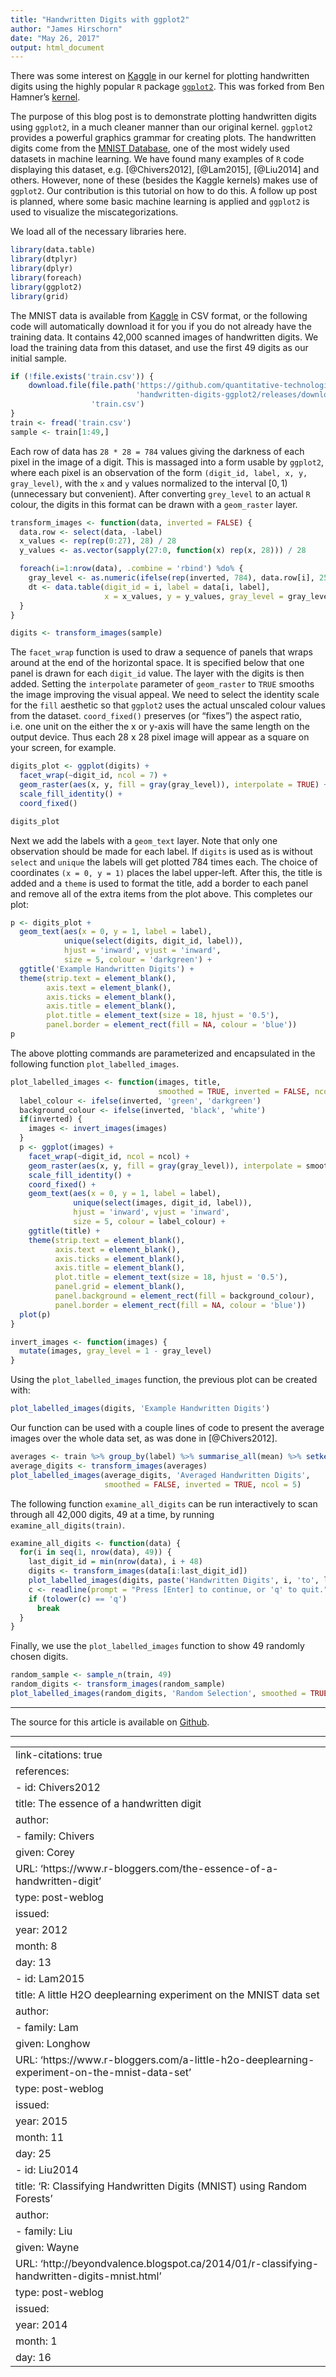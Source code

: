 ```yaml
---
title: "Handwritten Digits with ggplot2"
author: "James Hirschorn"
date: "May 26, 2017"
output: html_document
---
```


There was some interest on [Kaggle](https://www.kaggle.com) in our kernel for plotting handwritten digits using the highly popular `R` package [`ggplot2`](http://ggplot2.tidyverse.org). This was forked from Ben Hamner's [kernel](https://www.kaggle.com/benhamner/digit-recognizer/example-handwritten-digits/code). 

The purpose of this blog post is to demonstrate plotting handwritten digits using `ggplot2`, in a much cleaner manner than our original kernel. `ggplot2` provides a powerful graphics grammar for creating plots. The handwritten digits come from the [MNIST Database](http://yann.lecun.com/exdb/mnist), one of the most widely used datasets in machine learning. We have found many examples of `R` code displaying this dataset, 
e.g. [@Chivers2012], [@Lam2015], [@Liu2014] and others. However, none of these (besides the Kaggle kernels) makes use of `ggplot2`. Our contribution is this tutorial on how to do this. A follow up post is planned, where some basic machine learning is applied and `ggplot2` is used to visualize the miscategorizations.

We load all of the necessary libraries here.
```r
library(data.table)
library(dtplyr)
library(dplyr)
library(foreach)
library(ggplot2)
library(grid)
```

The MNIST data is available from [Kaggle](https://www.kaggle.com/c/digit-recognizer/data) in CSV format, or the following code will automatically download it for you if you do not already have the training data. It contains 42,000 scanned images of handwritten digits. We load the training data from this dataset, and use the first 49 digits as our initial sample.
```r
if (!file.exists('train.csv')) {
    download.file(file.path('https://github.com/quantitative-technologies',
                            'handwritten-digits-ggplot2/releases/download/v1.0.0/train.csv'),
                  'train.csv')
}
train <- fread('train.csv')
sample <- train[1:49,]
```

Each row of data has `28 * 28 = 784` values giving the darkness of each pixel in the image of a digit. This is massaged into a form usable by `ggplot2`, where each pixel is an observation of the form `(digit_id, label, x, y, gray_level)`, with the `x` and `y` values normalized to the interval $[0,1)$ (unnecessary but convenient). After converting `grey_level` to an actual `R` colour,
the digits in this format can be drawn with a `geom_raster` layer.
```r
transform_images <- function(data, inverted = FALSE) {
  data.row <- select(data, -label)
  x_values <- rep(rep(0:27), 28) / 28
  y_values <- as.vector(sapply(27:0, function(x) rep(x, 28))) / 28

  foreach(i=1:nrow(data), .combine = 'rbind') %do% {
    gray_level <- as.numeric(ifelse(rep(inverted, 784), data.row[i], 255 - data.row[i])) / 255
    dt <- data.table(digit_id = i, label = data[i, label], 
                     x = x_values, y = y_values, gray_level = gray_level)
  }
}

digits <- transform_images(sample)
```

The `facet_wrap` function is used to draw a sequence of panels that wraps around at the end of the horizontal space. It is specified below that one panel is drawn for each `digit_id` value. The layer with the digits is then added. Setting the `interpolate` parameter of `geom_raster` to `TRUE` smooths the image improving the visual appeal. We need to select the identity scale for the `fill` aesthetic so that `ggplot2` uses the actual unscaled colour values from the dataset. `coord_fixed()` preserves (or "fixes") the aspect ratio, i.e. one unit on the either the x or y-axis will have the same length on the output device. Thus each 28 x 28 pixel image will appear as a square on your screen, for example. 
```r
digits_plot <- ggplot(digits) +
  facet_wrap(~digit_id, ncol = 7) + 
  geom_raster(aes(x, y, fill = gray(gray_level)), interpolate = TRUE) +
  scale_fill_identity() +
  coord_fixed()

digits_plot
```

Next we add the labels with a `geom_text` layer. Note that only one observation should be made for each label. If `digits` is used as is without `select` and `unique` the labels will get plotted 784 times each. The choice of coordinates `(x = 0, y = 1)` places the label upper-left. After this, the title is added and a `theme` is used to format the title, add a border to each panel and remove all of the extra items from the plot above. This completes our plot:
```r
p <- digits_plot +
  geom_text(aes(x = 0, y = 1, label = label), 
            unique(select(digits, digit_id, label)),
            hjust = 'inward', vjust = 'inward',       
            size = 5, colour = 'darkgreen') + 
  ggtitle('Example Handwritten Digits') +
  theme(strip.text = element_blank(),
        axis.text = element_blank(),
        axis.ticks = element_blank(),
        axis.title = element_blank(),
        plot.title = element_text(size = 18, hjust = '0.5'),
        panel.border = element_rect(fill = NA, colour = 'blue'))
p
```

The above plotting commands are parameterized and encapsulated in the following function `plot_labelled_images`. 
```r
plot_labelled_images <- function(images, title, 
                                 smoothed = TRUE, inverted = FALSE, ncol = 7) {
  label_colour <- ifelse(inverted, 'green', 'darkgreen')
  background_colour <- ifelse(inverted, 'black', 'white')
  if(inverted) {
    images <- invert_images(images)
  }
  p <- ggplot(images) + 
    facet_wrap(~digit_id, ncol = ncol) + 
    geom_raster(aes(x, y, fill = gray(gray_level)), interpolate = smoothed) +
    scale_fill_identity() +
    coord_fixed() + 
    geom_text(aes(x = 0, y = 1, label = label), 
              unique(select(images, digit_id, label)),
              hjust = 'inward', vjust = 'inward',       
              size = 5, colour = label_colour) + 
    ggtitle(title) +
    theme(strip.text = element_blank(),
          axis.text = element_blank(),
          axis.ticks = element_blank(),
          axis.title = element_blank(),
          plot.title = element_text(size = 18, hjust = '0.5'),
          panel.grid = element_blank(),
          panel.background = element_rect(fill = background_colour),
          panel.border = element_rect(fill = NA, colour = 'blue'))
  plot(p)
}

invert_images <- function(images) {
  mutate(images, gray_level = 1 - gray_level)
}
```

Using the `plot_labelled_images` function, the previous plot can be created with:
```r
plot_labelled_images(digits, 'Example Handwritten Digits')
```

Our function can be used with a couple lines of code to present the average images over the whole data set, as was done in [@Chivers2012].
```r
averages <- train %>% group_by(label) %>% summarise_all(mean) %>% setkey(label)
average_digits <- transform_images(averages)
plot_labelled_images(average_digits, 'Averaged Handwritten Digits', 
                     smoothed = FALSE, inverted = TRUE, ncol = 5)
```

The following function `examine_all_digits` can be run interactively to scan through all 42,000 digits, 49 at a time, by running `examine_all_digits(train)`.
```r
examine_all_digits <- function(data) {
  for(i in seq(1, nrow(data), 49)) {
    last_digit_id = min(nrow(data), i + 48)
    digits <- transform_images(data[i:last_digit_id])
    plot_labelled_images(digits, paste('Handwritten Digits', i, 'to', last_digit_id))
    c <- readline(prompt = "Press [Enter] to continue, or 'q' to quit.")
    if (tolower(c) == 'q')
      break
  }
}
```

Finally, we use the `plot_labelled_images` function to show 49 randomly chosen digits.
```r
random_sample <- sample_n(train, 49)
random_digits <- transform_images(random_sample)
plot_labelled_images(random_digits, 'Random Selection', smoothed = TRUE, inverted = TRUE)
```

---

The source for this article is available on [Github](https://github.com/quantitative-technologies/handwritten-digits-ggplot2).

---

---
link-citations: true
references:
- id: Chivers2012
  title: The essence of a handwritten digit
  author:
  - family: Chivers
    given: Corey
  URL: 'https://www.r-bloggers.com/the-essence-of-a-handwritten-digit'
  type: post-weblog
  issued:
    year: 2012
    month: 8
    day: 13
- id: Lam2015
  title: A little H2O deeplearning experiment on the MNIST data set
  author:
  - family: Lam
    given: Longhow
  URL: 'https://www.r-bloggers.com/a-little-h2o-deeplearning-experiment-on-the-mnist-data-set'
  type: post-weblog
  issued:
    year: 2015
    month: 11
    day: 25
- id: Liu2014
  title: 'R: Classifying Handwritten Digits (MNIST) using Random Forests' 
  author:
  - family: Liu
    given: Wayne
  URL: 'http://beyondvalence.blogspot.ca/2014/01/r-classifying-handwritten-digits-mnist.html'
  type: post-weblog
  issued:
    year: 2014
    month: 1
    day: 16
---


